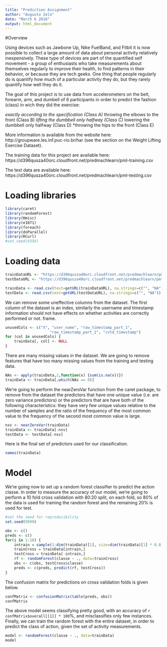 ```yaml
---
title: "Prediction Assignment"
author: "Augusto Ielo"
date: "March 6 2016"
output: html_document
---
```


#Overview

Using devices such as Jawbone Up, Nike FuelBand, and Fitbit it is now possible to collect a large amount of data about personal activity relatively inexpensively. These type of devices are part of the quantified self movement - a group of enthusiasts who take measurements about themselves regularly to improve their health, to find patterns in their behavior, or because they are tech geeks. One thing that people regularly do is quantify how much of a particular activity they do, but they rarely quantify how well they do it.

The goal of this project is to use data from accelerometers on the belt, forearm, arm, and dumbell of 6 participants in order to predict the fashion (class) in wich they did the exercise:

*exactly according to the specification (Class A)
*throwing the elbows to the front (Class B)
*lifting the dumbbell only halfway (Class C)
*lowering the dumbbell only halfway (Class D)
*throwing the hips to the front (Class E)

More information is available from the website here: http://groupware.les.inf.puc-rio.br/har (see the section on the Weight Lifting Exercise Dataset).

The training data for this project are available here: 
https://d396qusza40orc.cloudfront.net/predmachlearn/pml-training.csv

The test data are available here: 
https://d396qusza40orc.cloudfront.net/predmachlearn/pml-testing.csv

# Loading libraries

```r
library(caret)
library(randomForest)
library(Hmisc)
library(e1071)
library(foreach)
library(doParallel)
library(RCurl)
#set.seed(4356)
```

# Loading data

```r
trainDataURL <- "https://d396qusza40orc.cloudfront.net/predmachlearn/pml-training.csv"
testDataURL <- "https://d396qusza40orc.cloudfront.net/predmachlearn/pml-testing.csv"

trainData <- read.csv(text=getURL(trainDataURL), na.strings=c("", "NA"))
testData <- read.csv(text=getURL(testDataURL), na.strings=c("", "NA"))
```

We can remove some uneffective columns from the dataset. The first column of the dataset is an index, similarly the username and timestamp information should not have effects on
whether activities are correctly performed or not.
frame.

```r
unusedCols <- c("X", "user_name", "raw_timestamp_part_1",
                    "raw_timestamp_part_2", "cvtd_timestamp")
for (col in unusedCols) {
    trainData[, col] <- NULL
}
```

There are many missing values in the dataset. We are going to remove features that have too many missing values from the training and testing data.


```r
NAs <- apply(trainData,2,function(x) {sum(is.na(x))})
trainData <- trainData[,which(NAs == 0)]
```

We're going to perform the nearZeroVar function from the caret package, to remove from the dataset the predictors that have one unique value (i.e. are zero variance predictors) or the predictors that are have both of the following characteristics: they have very few unique values relative to the number of samples and the ratio of the frequency of the most common value to the frequency of the second most common value is large.

```r
nsv <- nearZeroVar(trainData)
trainData <- trainData[-nsv]
testData <- testData[-nsv]
```

Here is the final set of predictors used for our classification.

```r
names(trainData)
```

# Model

We're going now to set up a random forest classifier to predict the action classe. In order to measure the accuracy of our model, we're going to perform a 10 fold cross validation with 80:20 split, on each fold, so 80% of the data is used for training the random forest and the remaining 20% is used for test.

```r
#set the seed for reproducibility
set.seed(9999)

obs <- c()
preds <- c()
for(i in 1:10) {
    intrain = sample(1:dim(trainData)[1], size=dim(trainData)[1] * 0.8, replace=F)
    trainCross = trainData[intrain,]
    testCross = trainData[-intrain,]
    rf <- randomForest(classe ~ ., data=trainCross)
    obs <- c(obs, testCross$classe)
    preds <- c(preds, predict(rf, testCross))
}

```

The confusion matrix for predictions on cross validation folds is given below.

```r
confMatrix <- confusionMatrix(table(preds, obs))
confMatrix
```

The above model seems classifying pretty good, with an accuracy of `r confMatrix$overall[[1]] * 100`%, and misclassifies only few instances. 
Finally, we can train the random forest with the entire dataset, in order to predict the class of action, given the set of activity measurements.

```r
model <- randomForest(classe ~ ., data=trainData)
model
```